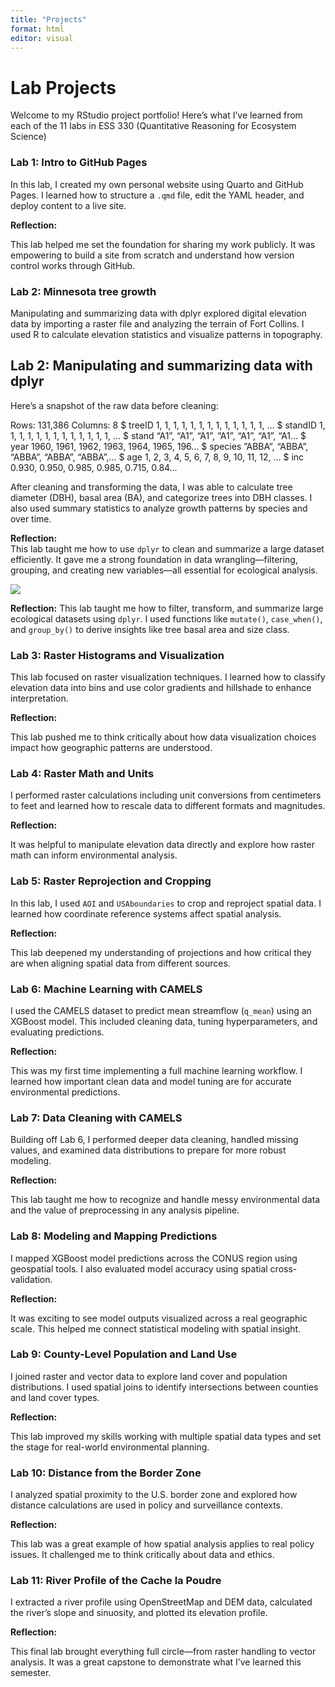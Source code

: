 ```yaml
---
title: "Projects"
format: html
editor: visual
---
```


# Lab Projects

Welcome to my RStudio project portfolio! Here’s what I’ve learned from each of the 11 labs in ESS 330 (Quantitative Reasoning for Ecosystem Science)

### Lab 1: Intro to GitHub Pages

In this lab, I created my own personal website using Quarto and GitHub Pages. I learned how to structure a `.qmd` file, edit the YAML header, and deploy content to a live site.

**Reflection:**\

This lab helped me set the foundation for sharing my work publicly. It was empowering to build a site from scratch and understand how version control works through GitHub.

### **Lab 2: Minnesota tree growth**

Manipulating and summarizing data with dplyr explored digital elevation data by importing a raster file and analyzing the terrain of Fort Collins. I used R to calculate elevation statistics and visualize patterns in topography.

## Lab 2: Manipulating and summarizing data with dplyr

Here’s a snapshot of the raw data before cleaning:

Rows: 131,386
Columns: 8
$ treeID  <int> 1, 1, 1, 1, 1, 1, 1, 1, 1, 1, 1, 1, 1, …
$ standID <int> 1, 1, 1, 1, 1, 1, 1, 1, 1, 1, 1, 1, 1, …
$ stand   <chr> "A1", "A1", "A1", "A1", "A1", "A1", "A1…
$ year    <int> 1960, 1961, 1962, 1963, 1964, 1965, 196…
$ species <chr> "ABBA", "ABBA", "ABBA", "ABBA", "ABBA",…
$ age     <int> 1, 2, 3, 4, 5, 6, 7, 8, 9, 10, 11, 12, …
$ inc     <dbl> 0.930, 0.950, 0.985, 0.985, 0.715, 0.84…


After cleaning and transforming the data, I was able to calculate tree diameter (DBH), basal area (BA), and categorize trees into DBH classes. I also used summary statistics to analyze growth patterns by species and over time.

**Reflection:**\
This lab taught me how to use `dplyr` to clean and summarize a large dataset efficiently. It gave me a strong foundation in data wrangling—filtering, grouping, and creating new variables—all essential for ecological analysis.

![](img/lab2.png)

**Reflection:** This lab taught me how to filter, transform, and summarize large ecological datasets using `dplyr`. I used functions like `mutate()`, `case_when()`, and `group_by()` to derive insights like tree basal area and size class.

### Lab 3: Raster Histograms and Visualization

This lab focused on raster visualization techniques. I learned how to classify elevation data into bins and use color gradients and hillshade to enhance interpretation.

**Reflection:**\

This lab pushed me to think critically about how data visualization choices impact how geographic patterns are understood.

### Lab 4: Raster Math and Units

I performed raster calculations including unit conversions from centimeters to feet and learned how to rescale data to different formats and magnitudes.

**Reflection:**\

It was helpful to manipulate elevation data directly and explore how raster math can inform environmental analysis.

### Lab 5: Raster Reprojection and Cropping

In this lab, I used `AOI` and `USAboundaries` to crop and reproject spatial data. I learned how coordinate reference systems affect spatial analysis.

**Reflection:**\

This lab deepened my understanding of projections and how critical they are when aligning spatial data from different sources.

### Lab 6: Machine Learning with CAMELS

I used the CAMELS dataset to predict mean streamflow (`q_mean`) using an XGBoost model. This included cleaning data, tuning hyperparameters, and evaluating predictions.

**Reflection:**\

This was my first time implementing a full machine learning workflow. I learned how important clean data and model tuning are for accurate environmental predictions.

### Lab 7: Data Cleaning with CAMELS

Building off Lab 6, I performed deeper data cleaning, handled missing values, and examined data distributions to prepare for more robust modeling.

**Reflection:**\

This lab taught me how to recognize and handle messy environmental data and the value of preprocessing in any analysis pipeline.

### Lab 8: Modeling and Mapping Predictions

I mapped XGBoost model predictions across the CONUS region using geospatial tools. I also evaluated model accuracy using spatial cross-validation.

**Reflection:**\

It was exciting to see model outputs visualized across a real geographic scale. This helped me connect statistical modeling with spatial insight.

### Lab 9: County-Level Population and Land Use

I joined raster and vector data to explore land cover and population distributions. I used spatial joins to identify intersections between counties and land cover types.

**Reflection:**\

This lab improved my skills working with multiple spatial data types and set the stage for real-world environmental planning.

### Lab 10: Distance from the Border Zone

I analyzed spatial proximity to the U.S. border zone and explored how distance calculations are used in policy and surveillance contexts.

**Reflection:**\

This lab was a great example of how spatial analysis applies to real policy issues. It challenged me to think critically about data and ethics.

### Lab 11: River Profile of the Cache la Poudre

I extracted a river profile using OpenStreetMap and DEM data, calculated the river's slope and sinuosity, and plotted its elevation profile.

**Reflection:**\

This final lab brought everything full circle—from raster handling to vector analysis. It was a great capstone to demonstrate what I’ve learned this semester.

